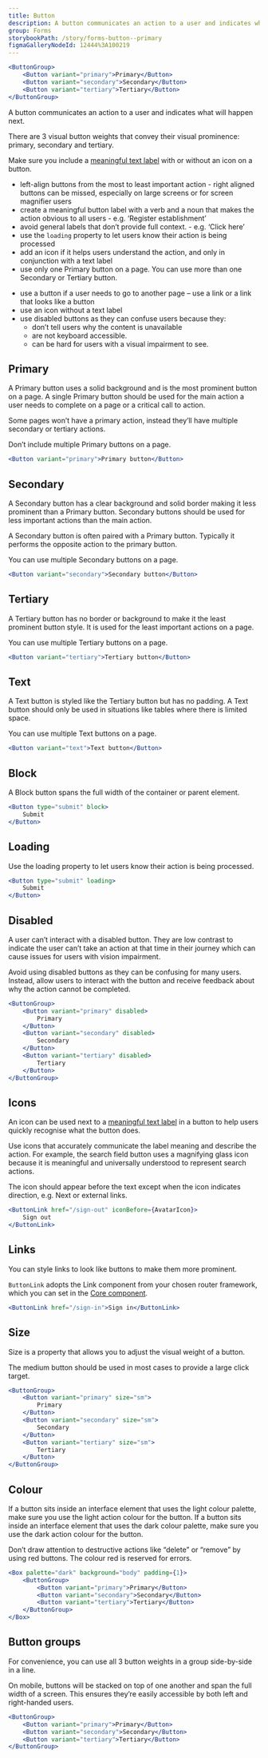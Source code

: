 ```yaml
---
title: Button
description: A button communicates an action to a user and indicates what will happen next.
group: Forms
storybookPath: /story/forms-button--primary
figmaGalleryNodeId: 12444%3A100219
---
```


```jsx live
<ButtonGroup>
	<Button variant="primary">Primary</Button>
	<Button variant="secondary">Secondary</Button>
	<Button variant="tertiary">Tertiary</Button>
</ButtonGroup>
```

A button communicates an action to a user and indicates what will happen next.

There are 3 visual button weights that convey their visual prominence: primary, secondary and tertiary.

Make sure you include a [meaningful text label](/components/button/rationale#meaningful-text-label) with or without an icon on a button.

<DoHeading />

- left-align buttons from the most to least important action - right aligned buttons can be missed, especially on large screens or for screen magnifier users
- create a meaningful button label with a verb and a noun that makes the action obvious to all users - e.g. ‘Register establishment’
- avoid general labels that don’t provide full context. - e.g. ‘Click here’
- use the `loading` property to let users know their action is being processed
- add an icon if it helps users understand the action, and only in conjunction with a text label
- use only one Primary button on a page. You can use more than one Secondary or Tertiary button.

<DontHeading />

- use a button if a user needs to go to another page – use a link or a link that looks like a button
- use an icon without a text label
- use disabled buttons as they can confuse users because they:
  - don’t tell users why the content is unavailable
  - are not keyboard accessible.
  - can be hard for users with a visual impairment to see.

## Primary

A Primary button uses a solid background and is the most prominent button on a page. A single Primary button should be used for the main action a user needs to complete on a page or a critical call to action.

Some pages won’t have a primary action, instead they’ll have multiple secondary or tertiary actions.

Don’t include multiple Primary buttons on a page.

```jsx live
<Button variant="primary">Primary button</Button>
```

## Secondary

A Secondary button has a clear background and solid border making it less prominent than a Primary button. Secondary buttons should be used for less important actions than the main action.

A Secondary button is often paired with a Primary button. Typically it performs the opposite action to the primary button.

You can use multiple Secondary buttons on a page.

```jsx live
<Button variant="secondary">Secondary button</Button>
```

## Tertiary

A Tertiary button has no border or background to make it the least prominent button style. It is used for the least important actions on a page.

You can use multiple Tertiary buttons on a page.

```jsx live
<Button variant="tertiary">Tertiary button</Button>
```

## Text

A Text button is styled like the Tertiary button but has no padding. A Text button should only be used in situations like tables where there is limited space.

You can use multiple Text buttons on a page.

```jsx live
<Button variant="text">Text button</Button>
```

## Block

A Block button spans the full width of the container or parent element.

```jsx live
<Button type="submit" block>
	Submit
</Button>
```

## Loading

Use the loading property to let users know their action is being processed.

```jsx live
<Button type="submit" loading>
	Submit
</Button>
```

## Disabled

A user can’t interact with a disabled button. They are low contrast to indicate the user can’t take an action at that time in their journey which can cause issues for users with vision impairment.

Avoid using disabled buttons as they can be confusing for many users. Instead, allow users to interact with the button and receive feedback about why the action cannot be completed.

```jsx live
<ButtonGroup>
	<Button variant="primary" disabled>
		Primary
	</Button>
	<Button variant="secondary" disabled>
		Secondary
	</Button>
	<Button variant="tertiary" disabled>
		Tertiary
	</Button>
</ButtonGroup>
```

## Icons

An icon can be used next to a [meaningful text label](/components/button/rationale#meaningful-text-label) in a button to help users quickly recognise what the button does.

Use icons that accurately communicate the label meaning and describe the action. For example, the search field button uses a magnifying glass icon because it is meaningful and universally understood to represent search actions.

The icon should appear before the text except when the icon indicates direction, e.g. Next or external links.

```jsx live
<ButtonLink href="/sign-out" iconBefore={AvatarIcon}>
	Sign out
</ButtonLink>
```

## Links

You can style links to look like buttons to make them more prominent.

`ButtonLink` adopts the Link component from your chosen router framework, which you can set in the [Core component](/components/core).

```jsx live
<ButtonLink href="/sign-in">Sign in</ButtonLink>
```

## Size

Size is a property that allows you to adjust the visual weight of a button.

The medium button should be used in most cases to provide a large click target.

```jsx live
<ButtonGroup>
	<Button variant="primary" size="sm">
		Primary
	</Button>
	<Button variant="secondary" size="sm">
		Secondary
	</Button>
	<Button variant="tertiary" size="sm">
		Tertiary
	</Button>
</ButtonGroup>
```

## Colour

If a button sits inside an interface element that uses the light colour palette, make sure you use the light action colour for the button. If a button sits inside an interface element that uses the dark colour palette, make sure you use the dark action colour for the button.

Don’t draw attention to destructive actions like “delete” or “remove” by using red buttons. The colour red is reserved for errors.

```jsx live
<Box palette="dark" background="body" padding={1}>
	<ButtonGroup>
		<Button variant="primary">Primary</Button>
		<Button variant="secondary">Secondary</Button>
		<Button variant="tertiary">Tertiary</Button>
	</ButtonGroup>
</Box>
```

## Button groups

For convenience, you can use all 3 button weights in a group side-by-side in a line.

On mobile, buttons will be stacked on top of one another and span the full width of a screen. This ensures they’re easily accessible by both left and right-handed users.

```jsx live
<ButtonGroup>
	<Button variant="primary">Primary</Button>
	<Button variant="secondary">Secondary</Button>
	<Button variant="tertiary">Tertiary</Button>
</ButtonGroup>
```
